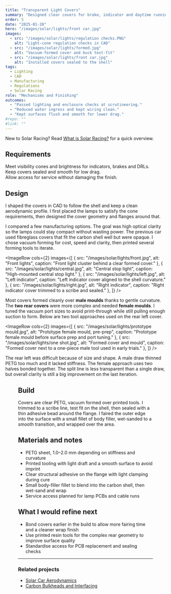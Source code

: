 ```yaml
---
title: "Transparent Light Covers"
summary: "Designed clear covers for brake, indicator and daytime running lights that meet rules and keep drag and water out."
order: 5
date: "2025-01-20"
hero: "/images/solar/lights/front car.jpg"
images:
  - src: "/images/solar/lights/regulation checks.PNG"
    alt: "Light-cone regulation checks in CAD"
  - src: "/images/solar/lights/formed.jpg"
    alt: "Vacuum-formed cover and buck test-fit"
  - src: "/images/solar/lights/front car.jpg"
    alt: "Installed covers sealed to the shell"
tags:
  - Lighting
  - CAD
  - Manufacturing
  - Regulations
  - Solar Racing
role: "Mechanisms and Finishing"
outcomes:
  - "Passed lighting and enclosure checks at scrutineering."
  - "Reduced water ingress and kept wiring clean."
  - "Kept surfaces flush and smooth for lower drag."
#repo: ""
#link: ""
---
```



New to Solar Racing? Read [What is Solar Racing?](/solar-racing/) for a quick overview.

## Requirements

Meet visibility cones and brightness for indicators, brakes and DRLs.  
Keep covers sealed and smooth for low drag.  
Allow access for service without damaging the finish.

## Design

I shaped the covers in CAD to follow the shell and keep a clean aerodynamic profile. I first placed the lamps to satisfy the cone requirements, then designed the cover geometry and flanges around that.

I compared a few manufacturing options. The goal was high optical clarity so the lamps could stay compact without wasting power. The previous car used fibreglass covers that fit the carbon shell well but were opaque. I chose vacuum forming for cost, speed and clarity, then printed several forming tools to iterate.

<ImageRow
  cols={2}
  images={[
    { src: "/images/solar/lights/front.jpg",   alt: "Front lights",       caption: "Front light cluster behind a clear formed cover." },
    { src: "/images/solar/lights/central.jpg", alt: "Central stop light", caption: "High-mounted central stop light." },
    { src: "/images/solar/lights/left.jpg",    alt: "Left indicator",     caption: "Left indicator cover aligned to the shell curvature." },
    { src: "/images/solar/lights/right.jpg",   alt: "Right indicator",    caption: "Right indicator cover trimmed to a scribe and sealed." },
  ]}
/>

Most covers formed cleanly over **male moulds** thanks to gentle curvature. The **two rear covers** were more complex and needed **female moulds**. I tuned the vacuum port sizes to avoid print-through while still pulling enough suction to form. Below are two tool approaches used on the rear left cover.

<ImageRow
  cols={2}
  images={[
    { src: "/images/solar/lights/prototype mould.jpg", alt: "Prototype female mould, pre-prep", caption: "Prototype female mould before surface prep and port tuning." },
    { src: "/images/solar/lights/one shot.jpg",        alt: "Formed cover and mould",           caption: "Formed cover next to a one-piece male tool used in early trials." },
  ]}
/>

The rear left was difficult because of size and shape. A male draw thinned PETG too much and it lacked stiffness. The female approach uses two halves bonded together. The split line is less transparent than a single draw, but overall clarity is still a big improvement on the last iteration.

<Figure
  src="/images/solar/lights/comparison.jpg"
  alt="Comparison of new vs old light covers"
  maxWidth="720px"
  caption="New vacuum-formed PETG covers compared with the older fibreglass covers. Higher clarity allows lower lamp power for the same visibility."
/>
<ImageRow
  cols={2}
  images={[
    { src: "/images/solar/lights/rear right.jpg", alt: "Rear right light", caption: "Finished rear right light." },
    { src: "/images/solar/lights/rear left.jpg",        alt: "Rear left light",           caption: "Finished Raer Left Light" },
  ]}
/>

## Build

Covers are clear PETG, vacuum formed over printed tools. I trimmed to a scribe line, test fit on the shell, then sealed with a thin adhesive bead around the flange. I faired the outer edge into the surface with a small fillet of body filler, wet-sanded to a smooth transition, and wrapped over the area.

## Materials and notes

- PETG sheet, 1.0–2.0 mm depending on stiffness and curvature  
- Printed tooling with light draft and a smooth surface to avoid imprint  
- Clear structural adhesive on the flange with light clamping during cure  
- Small body-filler fillet to blend into the carbon shell, then wet-sand and wrap  
- Service access planned for lamp PCBs and cable runs

## What I would refine next

- Bond covers earlier in the build to allow more fairing time and a cleaner wrap finish  
- Use printed resin tools for the complex rear geometry to improve surface quality  
- Standardise access for PCB replacement and sealing checks

---

### Related projects

- [Solar Car Aerodynamics](/projects/solar-car-aero/)  
- [Carbon Bulkheads and Interfacing](/projects/bulkheads-interfacing/)
